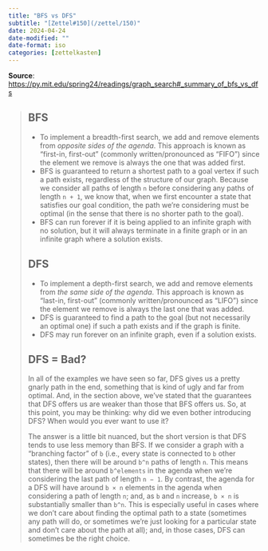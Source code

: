 ```yaml
---
title: "BFS vs DFS"
subtitle: "[Zettel#150](/zettel/150)"
date: 2024-04-24
date-modified: ""
date-format: iso
categories: [zettelkasten]
---
```

**Source**: [https://py.mit.edu/spring24/readings/graph_search#_summary_of_bfs_vs_dfs](https://py.mit.edu/spring24/readings/graph_search#_summary_of_bfs_vs_dfs)

> ## BFS
>
> * To implement a breadth-first search, we add and remove elements from *opposite sides of the agenda*. This approach is known as "first-in, first-out" (commonly written/pronounced as "FIFO") since the element we remove is always the one that was added first.
> * BFS is guaranteed to return a shortest path to a goal vertex if such a path exists, regardless of the structure of our graph. Because we consider all paths of length `n` before considering any paths of length `n + 1`, we know that, when we first encounter a state that satisfies our goal condition, the path we're considering must be optimal (in the sense that there is no shorter path to the goal).
> * BFS can run forever if it is being applied to an infinite graph with no solution, but it will always terminate in a finite graph or in an infinite graph where a solution exists.
>
> ## DFS
>
> * To implement a depth-first search, we add and remove elements from *the same side of the agenda*. This approach is known as "last-in, first-out" (commonly written/pronounced as "LIFO") since the element we remove is always the last one that was added.
> * DFS is guaranteed to find a path to the goal (but not necessarily an optimal one) if such a path exists and if the graph is finite.
> * DFS may run forever on an infinite graph, even if a solution exists.
>
> ## DFS = Bad?
>
> In all of the examples we have seen so far, DFS gives us a pretty gnarly path in the end, something that is kind of ugly and far from optimal. And, in the section above, we've stated that the guarantees that DFS offers us are weaker than those that BFS offers us. So, at this point, you may be thinking: why did we even bother introducing DFS? When would you ever want to use it?
>
> The answer is a little bit nuanced, but the short version is that DFS tends to use less memory than BFS. If we consider a graph with a "branching factor" of `b` (i.e., every state is connected to `b` other states), then there will be around `b^n` paths of length `n`. This means that there will be around `b^elements` in the agenda when we're considering the last path of length `n − 1`. By contrast, the agenda for a DFS will have around `b × n` elements in the agenda when considering a path of length `n`; and, as `b` and `n` increase, `b × n` is substantially smaller than `b^n`. This is especially useful in cases where we don't care about finding the optimal path to a state (sometimes any path will do, or sometimes we're just looking for a particular state and don't care about the path at all); and, in those cases, DFS can sometimes be the right choice.

